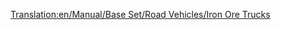 [[Translation:en/Manual/Base Set/Road Vehicles/Iron Ore Trucks]]
{{hu/Manual/Base Set/Road Vehicles/Navbox Közúti járművek}}
{{hu/Manual/Base Set/Road Vehicles/Közúti járművek|name     = MPS vasércszállító
  |img      = en/Archive/Old 32bpp/MPS Iron Ore Truck.png
  |price    = £4,961 ($9,922) 
  |speed    = 30 mph (48 km/h)
  |annual   = £421 ($842)
  |designed = 1936
  |life     = 15
  |capacity = 22 tonna [[hu/Manual/Base Set/Cargos/Vasérc|vasérc]]
}}
{{hu/Manual/Base Set/Road Vehicles/Közúti járművek|name     = Uhl vasércszállító
  |img      = en/Archive/Old 32bpp/Uhl Iron Ore Truck.png
  |price    = £5,740 ($11,480) 
  |speed    = 55 mph (88 km/h)
  |annual   = £787 ($1,574)
  |designed = 1977
  |life     = 15
  |capacity = 25 tonna [[hu/Manual/Base Set/Cargos/Vasérc|vasérc]]
}}
{{hu/Manual/Base Set/Road Vehicles/Közúti járművek|name     = Chippy vasércszállító
  |img      = en/Archive/Old 32bpp/Chippy Iron Ore Truck.png
  |price    = £6,150 ($12,300) 
  |speed    = 70 mph (112 km/h)
  |annual   = £1,125 ($2,250)
  |designed = 2011
  |life     = 15
  |capacity = 27 tonna [[hu/Manual/Base Set/Cargos/Vasérc|vasérc]]
}}
